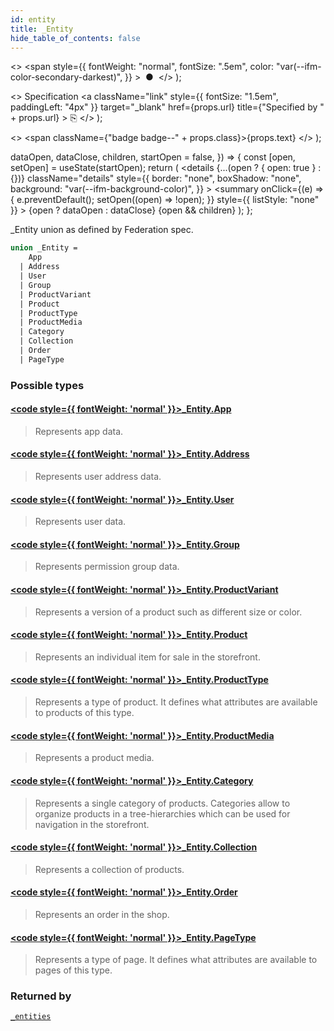 ```yaml
---
id: entity
title: _Entity
hide_table_of_contents: false
---
```


  <>
    <span
      style={{
        fontWeight: "normal",
        fontSize: ".5em",
        color: "var(--ifm-color-secondary-darkest)",
      }}
    >
      &nbsp;●&nbsp;
    </span>
  </>
);

  <>
    Specification
    <a
      className="link"
      style={{ fontSize: "1.5em", paddingLeft: "4px" }}
      target="\_blank"
      href={props.url}
      title={"Specified by " + props.url}
    >
      ⎘
    </a>
  </>
);

  <>
    <span className={"badge badge--" + props.class}>{props.text}</span>
  </>
);


  dataOpen,
  dataClose,
  children,
  startOpen = false,
}) => {
  const [open, setOpen] = useState(startOpen);
  return (
    <details
      {...(open ? { open: true } : {})}
      className="details"
      style={{
        border: "none",
        boxShadow: "none",
        background: "var(--ifm-background-color)",
      }}
    >
      <summary
        onClick={(e) => {
          e.preventDefault();
          setOpen((open) => !open);
        }}
        style={{ listStyle: "none" }}
      >
        {open ? dataOpen : dataClose}
      </summary>
      {open && children}
    </details>
  );
};

\_Entity union as defined by Federation spec.

```graphql
union _Entity =
    App
  | Address
  | User
  | Group
  | ProductVariant
  | Product
  | ProductType
  | ProductMedia
  | Category
  | Collection
  | Order
  | PageType
```

### Possible types

#### [<code style={{ fontWeight: 'normal' }}>\_Entity.<b>App</b></code>](../../../api-reference/apps/objects/app) <Badge class="secondary" text="object"/>

> Represents app data.

#### [<code style={{ fontWeight: 'normal' }}>\_Entity.<b>Address</b></code>](../../../api-reference/users/objects/address) <Badge class="secondary" text="object"/>

> Represents user address data.

#### [<code style={{ fontWeight: 'normal' }}>\_Entity.<b>User</b></code>](../../../api-reference/users/objects/user) <Badge class="secondary" text="object"/>

> Represents user data.

#### [<code style={{ fontWeight: 'normal' }}>\_Entity.<b>Group</b></code>](../../../api-reference/users/objects/group) <Badge class="secondary" text="object"/>

> Represents permission group data.

#### [<code style={{ fontWeight: 'normal' }}>\_Entity.<b>ProductVariant</b></code>](../../../api-reference/products/objects/product-variant) <Badge class="secondary" text="object"/>

> Represents a version of a product such as different size or color.

#### [<code style={{ fontWeight: 'normal' }}>\_Entity.<b>Product</b></code>](../../../api-reference/products/objects/product) <Badge class="secondary" text="object"/>

> Represents an individual item for sale in the storefront.

#### [<code style={{ fontWeight: 'normal' }}>\_Entity.<b>ProductType</b></code>](../../../api-reference/products/objects/product-type) <Badge class="secondary" text="object"/>

> Represents a type of product. It defines what attributes are available to products of this type.

#### [<code style={{ fontWeight: 'normal' }}>\_Entity.<b>ProductMedia</b></code>](../../../api-reference/products/objects/product-media) <Badge class="secondary" text="object"/>

> Represents a product media.

#### [<code style={{ fontWeight: 'normal' }}>\_Entity.<b>Category</b></code>](../../../api-reference/products/objects/category) <Badge class="secondary" text="object"/>

> Represents a single category of products. Categories allow to organize products in a tree-hierarchies which can be used for navigation in the storefront.

#### [<code style={{ fontWeight: 'normal' }}>\_Entity.<b>Collection</b></code>](../../../api-reference/products/objects/collection) <Badge class="secondary" text="object"/>

> Represents a collection of products.

#### [<code style={{ fontWeight: 'normal' }}>\_Entity.<b>Order</b></code>](../../../api-reference/orders/objects/order) <Badge class="secondary" text="object"/>

> Represents an order in the shop.

#### [<code style={{ fontWeight: 'normal' }}>\_Entity.<b>PageType</b></code>](../../../api-reference/pages/objects/page-type) <Badge class="secondary" text="object"/>

> Represents a type of page. It defines what attributes are available to pages of this type.

### Returned by

[`_entities`](../../../api-reference/miscellaneous/queries/entities) <Badge class="secondary" text="query"/>
